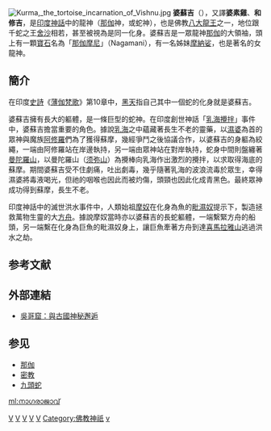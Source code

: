 {{佛教}}
[[File:Kurma,_the_tortoise_incarnation_of_Vishnu.jpg|thumb]]
'''婆蘇吉'''（{{lang-sa|वासुकि|Vāsuki}}），又譯'''婆素雞'''、'''和修吉'''，是[[印度神話|印度神話]]中的龍神（[[那伽|那伽]]神，或蛇神），也是佛教[[八大龍王|八大龍王]]之一，地位跟千蛇之王[[舍沙|舍沙]]相若，甚至被視為是同一化身。婆蘇吉是一眾龍神[[那伽|那伽]]的大領袖，頭上有一顆[[寶石|寶石]]名為「[[那伽|那伽]][[摩尼寶|摩尼]]」（Nagamani），有一名姊妹[[摩納娑|摩納娑]]，也是著名的女龍神。

==簡介==
在印度[[史詩|史詩]]《[[薄伽梵歌|薄伽梵歌]]》第10章中，[[黑天|黑天]]指自己其中一個蛇的化身就是婆蘇吉。

婆蘇吉擁有長大的軀體，是一條巨型的蛇神。在印度創世神話「[[搅乳海|乳海攪拌]]」事件中，婆蘇吉擔當重要的角色。據說[[乳海|乳海]]之中蘊藏著長生不老的靈藥，以[[濕婆|濕婆]]為首的眾神與魔族[[阿修羅|阿修羅]]們為了獲得蘇摩，幾經爭鬥之後協議合作，以婆蘇吉的身軀為絞繩，一端由阿修羅站在岸邊執持，另一端由眾神站在對岸執持，蛇身中間則盤纏著[[曼陀羅山|曼陀羅山]]，以曼陀羅山（[[须弥山|须弥山]]）為攪棒向乳海作出激烈的攪拌，以求取得海底的蘇摩。期間婆蘇吉受不住劇痛，吐出劇毒，幾乎隨著乳海的波浪流毒於眾生，幸得濕婆將毒液喝光，但祂的咽喉也因此而被灼傷，頭頸也因此化成青黑色。最終眾神成功得到蘇摩，長生不老。

印度神話中的滅世洪水事件中，人類始祖[[摩奴|摩奴]]在化身為魚的[[毗濕奴|毗濕奴]]提示下，製造拯救萬物生靈的大[[方舟|方舟]]。據說摩奴當時亦以婆蘇吉的長蛇軀體，一端繫緊方舟的船頭，另一端繫在化身為巨魚的毗濕奴身上，讓巨魚牽著方舟到達[[喜馬拉雅山|喜馬拉雅山]]逃過洪水之劫。

== 参考文献 ==
{{Reflist}}

== 外部連結 ==
{{Commonscat|Vasuki}}
* [https://web.archive.org/web/20110910025641/http://angkor.pktravel.com.tw/angkorwat01.htm 吳哥窟：與古國神秘邂逅]

== 参见 ==
{{Portal box|印度|神话}}
* [[那伽|那伽]]
* [[密教|密教]]
* [[九頭蛇|九頭蛇]]
{{印度神話}}

[[Category:龍|V]]
[[Category:水神|V]]
[[Category:印度教神祇|V]]
[[Category:神話傳說中的蛇|V]]
[[Category:那伽|V]]
[[Category:佛教神祇|Category:佛教神祇]]
[[Category:有複數頭部的傳說生物|v]]

[[ml:നാഗരാജാവ്|ml:നാഗരാജാവ്]]